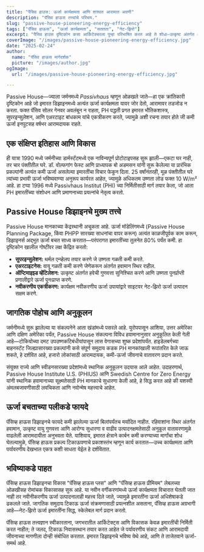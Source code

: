 ```yaml
---
title: "पैसिव हाउस: ऊर्जा कार्यक्षमता आणि शाश्वत आरामात अग्रणी"
description: "पॅसिव हाऊस तत्त्वांचे परिचय."
slug: "passive-house-pioneering-energy-efficiency"
tags: ["पॅसिव हाऊस", "ऊर्जा कार्यक्षमता", "सततता", "नेट-झिरो"]
excerpt: "पैसिव हाउस दृष्टिकोन कसा आर्किटेक्चरला पुन्हा परिभाषित करत आहे ते शोधा—उत्कृष्ट अंतर्गत आराम, अत्यंत कमी ऊर्जा वापर, आणि कार्बन उत्सर्जनात महत्त्वाची कमी, कोणत्याही इमारतीच्या प्रकारात किंवा हवामानात."
coverImage: "/images/passive-house-pioneering-energy-efficiency.jpg"
date: "2025-02-24"
author:
  name: "पॅसिव हाऊस मार्गदर्शक"
  picture: "/images/author.jpg"
ogImage:
  url: "/images/passive-house-pioneering-energy-efficiency.jpg"

---
```

Passive House—ज्याला जर्मनमध्ये *Passivhaus* म्हणून ओळखले जाते—हा एक क्रांतिकारी दृष्टिकोन आहे जो इमारत डिझाइनमध्ये अत्यंत ऊर्जा कार्यक्षमता यावर जोर देतो, आरामावर तडजोड न करता. फक्त पॅसिव सोलर गेनवर अवलंबून न राहता, PH पद्धती प्रगत इमारत भौतिकशास्त्र, सुपरइन्सुलेशन, आणि एअरटाइट बांधकाम यांचे एकत्रीकरण करते, ज्यामुळे अशी रचना तयार होते जी कमी ऊर्जा इनपुटसह वर्षभर आरामदायक राहते.

## एक संक्षिप्त इतिहास आणि विकास

ही यात्रा 1990 मध्ये जर्मनीच्या डार्मस्टॅटमध्ये एक नाविन्यपूर्ण प्रोटोटाइपसह सुरू झाली—एकटा घर नाही, तर चार पंक्तीतील घरे. डॉ. वोल्फगांग फेस्ट आणि प्राध्यापक बो अडमसन यांनी सुरू केलेल्या या प्रारंभिक प्रकल्पांनी अत्यंत कमी ऊर्जा असलेल्या इमारतींचा विचार फेकून दिला. 25 वर्षांनंतरही, मूळ पंक्तीतील घरे त्यांच्या प्रभावी ऊर्जा भविष्यवाण्या अनुरूप कार्यरत आहेत, ज्यामुळे अधिकतम उष्णता लोड फक्त 10 W/m² आहे. हा टप्पा 1996 मध्ये Passivhaus Institut (PHI) च्या निर्मितीसाठी मार्ग तयार केला, जो आता PH इमारतींच्या संशोधन आणि प्रमाणनाच्या प्रयत्नांचे नेतृत्व करतो.
## Passive House डिझाइनचे मुख्य तत्त्वे

Passive House मानकाच्या केंद्रस्थानी अचूकता आहे. ऊर्जा मॉडेलिंगमध्ये (Passive House Planning Package, किंवा PHPP सारख्या साधनांचा वापर करून) अत्यंत काळजीपूर्वक काम करून, डिझाइनर्स अद्भुत ऊर्जा बचत साध्य करतात—परंपरागत इमारतींच्या तुलनेत 80% पर्यंत कमी. हा दृष्टिकोन खालील गोष्टींवर लक्ष केंद्रित करतो:
- **सुपरइन्सुलेशन:** थर्मल एन्व्हेलप तयार करणे जे उष्णता गळती कमी करते.
- **एअरटाइटनेस:** वायू गळती कमी करणे जेणेकरून अंतर्गत हवामान स्थिर राहील.
- **ऑप्टिमाइझ्ड व्हेंटिलेशन:** उत्कृष्ट अंतर्गत हवेची गुणवत्ता सुनिश्चित करणे आणि उष्णता पुनर्प्राप्ती प्रणालीद्वारे ऊर्जा पुनःप्राप्त करणे.
- **नवीकरणीय एकत्रीकरण:** कार्यक्षम नवीकरणीय ऊर्जा उपायांद्वारे साइटवर नेट-झिरो ऊर्जा उत्पादन सक्षम करणे.

## जागतिक पोहोच आणि अनुकूलन

जर्मनीमध्ये सुरू झालेल्या या संकल्पनेने आता खंडांमध्ये पसरले आहे. युरोपपासून आशिया, उत्तर अमेरिका आणि दक्षिण अमेरिका पर्यंत, Passive House संकल्पना विविध हवामानानुसार अनुकूलित केली गेली आहे—टोकियोच्या दमट उपउष्णकटिबंधीयांपासून लास वेगासच्या शुष्क प्रदेशांपर्यंत. हाइडेलबर्गच्या बाहनस्टॅट जिल्ह्यासारख्या प्रकल्पांनी कसे संपूर्ण समुदाय कडक PH मानकांखाली रूपांतरित केले जाऊ शकते, हे दर्शवित आहे, हजारो लोकांसाठी आरामदायक, कमी-ऊर्जा जीवनाचे वातावरण प्रदान करते.

संयुक्त राज्ये आणि स्वीडनसारख्या प्रदेशांमध्ये स्थानिक अनुकूलन उदयास आले आहेत. उदाहरणार्थ, Passive House Institute U.S. (PHIUS) आणि Swedish Centre for Zero Energy यांनी स्थानिक हवामानाच्या सूक्ष्मतेसाठी PH मानकाचे सुधारणा केली आहे, हे सिद्ध करत आहे की यशस्वी अंमलबजावणीसाठी लवचिकता आणि नवोन्मेष महत्त्वाचे आहेत.
## ऊर्जा बचताच्या पलीकडे फायदे

पॅसिव्ह हाऊस डिझाइनचे फायदे कमी झालेल्या ऊर्जा बिलांपर्यंतच मर्यादित नाहीत. रहिवाशांना स्थिर अंतर्गत हवामान, उत्कृष्ट वायु गुणवत्ता आणि आरोग्य सुधारणा व वाढीव उत्पादनक्षमतेसाठी अनुकूल वातावरणामुळे वाढलेली आरामदायीता अनुभवता येते. याशिवाय, इमारत क्षेत्राने कार्बन कमी करण्याच्या मार्गांचा शोध घेतल्यामुळे, पॅसिव्ह हाऊस प्रकल्प टिकाऊपणाचे प्रकाशस्तंभ म्हणून कार्य करतात—उच्च कार्यक्षमता आणि पर्यावरणीय देखभाल एकत्र कशी साधता येईल हे दर्शवितात.

## भविष्याकडे पाहत

पॅसिव्ह हाऊस डिझाइनचा विकास "पॅसिव्ह हाऊस प्लस" आणि "पॅसिव्ह हाऊस प्रीमियम" लेबलच्या ओळखीसह रोमांचक विकासासह सुरू आहे. या नवीन वर्गीकरणांमध्ये ऊर्जा कार्यक्षमता विचारात घेतली जात नाही तर नवीनीकरणीय ऊर्जा उत्पादनालाही महत्त्व दिले जाते, ज्यामुळे इमारतींना ऊर्जा अधिशेषाकडे ढकलले जाते. जागतिक समुदाय टिकाऊ ऊर्जा संक्रमणासाठी प्रयत्नशील असताना, पॅसिव्ह हाऊस अग्रभागी आहे—नेट-झिरो ऊर्जा इमारतींना सिद्ध, स्केलेबल मार्ग प्रदान करतो.

पॅसिव्ह हाऊस तत्त्वज्ञान स्वीकारताना, जगभरातील आर्किटेक्ट्स आणि विकासक केवळ इमारतींची निर्मिती करत नाहीत; ते जलद, टिकाऊ निवासस्थान तयार करत आहेत जे पर्यावरणीय संकट आणि आरामदायी जीवनाच्या मागणीला दोन्ही संबोधित करतात. इमारत डिझाइनचे भविष्य येथे आहे, आणि ते ताजेतवाने ऊर्जा-समर्थ आहे.
